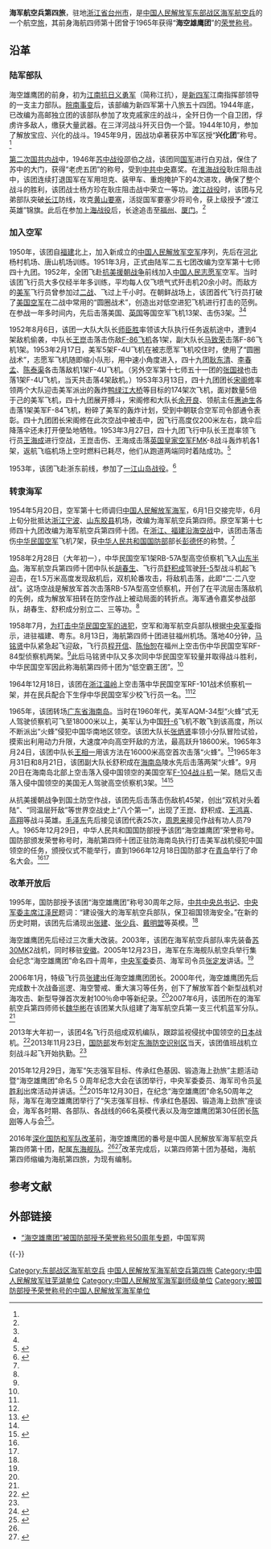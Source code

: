 {{Infobox military unit
|unit_name = 海军航空兵第四旅
|image = [[File:海空雄鹰团徽章.png|200px]]
|caption = “海空雄鹰团”臂章
|dates = 1938-1950（陆军）<br> 1950-1953（空军）<br> 1953至今（海军航空兵）
|country = {{PRC}}
|軍種 = [[海军航空兵|海军航空兵]]
|type =
|role = 
|size = 
|current_commander_label = 
|current_commander  =  
|ceremonial_chief_label = 
|ceremonial_chief =  
|command_structure = [[中国人民解放军东部战区海军航空兵|中国人民解放军东部战区海军航空兵]]
|branch = [[中国人民解放军海军|中国人民解放军海军]]
|garrison = [[浙江省|浙江省]][[台州市|台州市]]
|nickname = 
|colors = {{color box|#000080}}{{color box|#FFFFFF}} [[藏青色|藏青色]]与[[白色|白色]]
|motto = 
|equipment =
|march = 《[[人民海军向前进|人民海军向前进]]》
|patron =
|notable_commanders = 
|battles = 
|identification_symbol =
|identification_symbol_label = 臂章
}}

'''海军航空兵第四旅'''，驻地[[浙江省|浙江省]][[台州市|台州市]]，是[[中国人民解放军东部战区海军航空兵|中国人民解放军东部战区海军航空兵]]的一个航空[[旅|旅]]，其前身海航四师第十团曾于1965年获得“'''海空雄鹰团'''”的[[荣誉称号_(中国人民解放军)|荣誉称号]]。

==沿革==
===陆军部队===
海空雄鹰团的前身，初为[[江南抗日义勇军|江南抗日义勇军]]（简称江抗），是[[新四军|新四军]]江南指挥部领导的一支主力部队。[[皖南事变|皖南事变]]后，该部编为新四军第十八旅五十四团。1944年底，已改编为高邮独立团的该部队参加了攻克戚家庄的战斗，全歼日伪一个自卫团，俘虏许多敌人，缴获大量武器。在三洋河战斗歼灭日伪一个营。1944年10月，参加了解放宝应、兴化的战斗。1945年9月，因战功卓著获苏中军区授“'''兴化团'''”称号。<ref name=wei/>

[[第二次国共内战|第二次国共内战]]中，1946年[[苏中战役|苏中战役]]邵伯之战，该团同[[中华民国国军|国军]]进行白刃战，保住了苏中的大门，获得“老虎五团”的称号，受到[[中共中央|中共中央]]嘉奖。在[[淮海战役|淮海战役]]耿庄阻击战中，该团连续打退国军在军用坦克、装甲车、重炮掩护下的4次进攻，确保了整个战斗的胜利，该团战士杨方珍在耿庄阻击战中荣立一等功。[[渡江战役|渡江战役]]时，该团与兄弟部队突破[[长江|长江]]防线，攻克[[江阴要塞|黄山要塞]]，活捉国军要塞少将司令，获上级授予“渡江英雄”锦旗。此后在参加[[上海战役|上海战役]]后，长途追击至[[福州|福州]]、[[厦门|厦门]]。<ref name="wei" />

===加入空军===

1950年，该团自[[福建|福建]]北上，加入新成立的[[中国人民解放军空军|中国人民解放军空军]]序列，先后在[[河北|河北]]杨村机场、唐山机场训练。1951年3月，正式由陆军二五七团改编为空军第十七师四十九团。1952年，全团飞赴[[抗美援朝战争|抗美援朝战争]]前线加入[[中国人民志愿军|中国人民志愿军]]空军。当时该团飞行员大多仅经半年多训练，平均每人仅飞喷气式歼击机20余小时。而敌方的[[美军|美军]]飞行员曾参加过[[二战|二战]]、飞过上千小时。在朝鲜战场上，该团首代飞行员打破了[[美国空军|美国空军]]在二战中常用的“圆圈战术”，创造出对低空进犯飞机进行打击的范例。在参战一年多时间内，先后击落美国、[[英国空军|英国]]等国空军飞机13架、击伤3架。<ref name=wei/><ref name=sdhb/>

1952年8月6日，该团一大队大队长[[师臣胜|师臣胜]]率领该大队执行任务返航途中，遭到4架敌机偷袭，中队长[[王昆_(烈士)|王崑]]击落击伤敌[[F-86军刀战斗机|F-86飞机]]各1架，副大队长[[马致荣|马致荣]]击落F-86飞机1架。1953年2月17日，美军5架F-4U飞机在被志愿军飞机咬住时，使用了“圆圈战术”，志愿军飞机随即缩小队形，用中速小角度进入，四十九团[[耿东清|耿东清]]、[[李春孟|李春孟]]、[[陈泰渠|陈泰渠]]各击落敌机1架F-4U飞机。（另外空军第十七师五十一团的[[张国禄|张国禄]]也击落1架F-4U飞机，当天共击落4架敌机。）1953年3月13日，四十九团团长[[宋阁修|宋阁修]]率领两个大队迎击美军派出的轰炸[[鸭绿江大桥|鸭绿江大桥]]等目标的174架次飞机，面对数量5倍于己的美军飞机，四十九团展开搏斗，宋阁修和大队长[[余开良|余开良]]、领航主任[[惠迪生|惠迪生]]各击落1架美军F-84飞机，粉碎了美军的轰炸计划，受到中朝联合空军司令部通令表彰。四十九团团长宋阁修在此次空战中被击中，因飞行高度仅200米左右，跳伞后降落伞还未打开便坠地牺牲。1953年3月27日，四十九团飞行中队长王崑率领飞行员[[王海成|王海成]]进行空战，王崑击伤、王海成击落[[英国皇家空军|英国皇家空军]]FMK-8战斗轰炸机各1架，返航飞临机场上空时燃料已耗尽，他们从跑道两端同时着陆成功。<ref name="wei">{{Cite journal|title=流淌着新四军血液的鹰 海军航空兵“海空雄鹰团”巡礼|author=魏慈航、朱晓辉|url=http://www.cnki.com.cn/Article/CJFDTotal-TIEJ201506010.htm|journal=铁军|issue=6|year=2015|page=17-22|access-date=2020-07-21|archive-date=2020-07-21|archive-url=https://web.archive.org/web/20200721065935/http://www.cnki.com.cn/Article/CJFDTotal-TIEJ201506010.htm|dead-url=no}}</ref>

1953年，该团飞赴浙东前线，参加了[[一江山岛战役|一江山岛战役]]。<ref name="sdhb">{{Cite book|author=周继厚|title=共和国的英雄模范|publisher=山东画报出版社|date=2009年|quote=碧海霹雳鹰猎疆天——海空雄鹰团}} </ref>

===转隶海军===
1954年5月20日，空军第十七师调归[[中国人民解放军海军|中国人民解放军海军]]，6月1日交接完毕，6月上旬分批抵达[[浙江|浙江]][[宁波|宁波]]、[[山东|山东]][[胶县|胶县]]机场，改编为海军航空兵第四师。原空军第十七师四十九团改编为海军航空兵第四师十团。在[[台海空战|浙江、福建沿海空战]]中，该团击落击伤[[中华民国空军|中华民国空军]]飞机7架，获[[中华人民共和国国防部|中华人民共和国国防部]]部长[[彭德怀|彭德怀]]的称赞。<ref name=sdhb/>

1958年2月28日（大年初一），中华民国空军1架RB-57A型高空侦察机飞入[[山东半岛|山东半岛]]。海军航空兵第四师十团中队长[[胡春生|胡春生]]、飞行员[[舒积成|舒积成]]驾驶[[歼-5|歼-5]]型战斗机起飞迎击，在1.5万米高度发现敌机后，双机轮番攻击，将敌机击落，此即“二·二八空战”。这场空战是解放军首次击落RB-57A型高空侦察机，开创了在平流层击落敌机的先例，成为解放军扭转在防空作战上被动局面的转折点。海军通令嘉奖参战部队，胡春生、舒积成分别立二、三等功。<ref name=sdhb/>

1958年7月，[[1958年台海空战|为打击中华民国空军的进犯]]，空军和海军航空兵部队根据[[中央军事委员会|中央军委]]指示，进驻福建、粤东。8月13日，海航第四师十团进驻福州机场。落地40分钟，[[马铭贤|马铭贤]]中队紧急起飞迎敌，飞行员[[程开信|程开信]]、[[陈怡恕|陈怡恕]]在福州上空击伤中华民国空军RF-84型侦察机两架。<ref name=sdhb/>此后马铭贤中队又多次同中华民国空军较量并取得战斗胜利，中华民国空军因此称海航第四师十团为“低空霸王团”。<ref name=huanfang/>

1964年12月18日，该团在[[浙江省|浙江]][[温岭市|温岭]]上空击落中华民国空军RF-101战术侦察机一架，并在民兵配合下生俘中华民国空军少校飞行员一名。<ref name=sdhb/><ref name=tuan/>

1965年，该团转场[[广东省|广东省]][[海南岛|海南岛]]。当时在1960年代，美军AQM-34型“火蜂”式无人驾驶侦察机可飞至18000米以上，美军认为中国[[歼-6|歼-6]]飞机不敢飞到该高度，所以不断派出“火蜂”侵犯中国华南地区领空。该团大队长[[张炳贤|张炳贤]]率领小分队冒险试验，摸索出利用动力升限，大速度冲向高空歼敌的方法，最高跃升18600米。1965年3月24日，该团中队长[[王相一|王相一]]用该方法在16000米高空首次击落“火蜂”。<ref>{{Cite web|title=“海空雄鹰团”:毛主席三次点将的“王牌”|url=http://news.youth.cn/js/201601/t20160118_7535872_2.htm|date=2016-01-18|publisher=中国青年网|accessdate=2017-01-13|archive-date=2017-01-16|archive-url=https://web.archive.org/web/20170116152806/http://news.youth.cn/js/201601/t20160118_7535872_2.htm|dead-url=no}}</ref>1965年3月31日和8月21日，该团副大队长舒积成在[[海南岛|海南岛]]陵水先后击落两架“火蜂”。9月20日在海南岛北部上空击落入侵中国领空的美国空军[[F-104星式战斗机|F-104战斗机]]一架。随后又击落入侵中国领空的美国无人驾驶高空侦察机3架。<ref name=sdhb/><ref name="tuan">{{Cite web|title=“海空雄鹰团”|url=http://www.81.cn/2016hjcllqzn/2016-04/20/content_7014613.htm|date=2016-04-20|publisher=中国军网|archiveurl=https://web.archive.org/web/20170116182800/http://www.81.cn/2016hjcllqzn/2016-04/20/content_7014613.htm|archivedate=2017-01-16|dead-url=yes}}</ref>

从抗美援朝战争到国土防空作战，该团先后击落击伤敌机45架，创出“双机对头着陆”、“同温层歼敌”等世界空战史上“八个第一”，出现了王崑、舒积成、[[王鸿喜|王鸿喜]]、[[高翔_(海航)|高翔]]等战斗英雄。[[毛泽东|毛泽东]]先后接见该团代表25次，[[周恩来|周恩来]]接见作战有功人员79人。1965年12月29日，中华人民共和国国防部授予该团“海空雄鹰团”荣誉称号。国防部颁发荣誉称号时，海航第四师十团正驻防海南岛执行打击美军战机侵犯中国领空的任务，颁授仪式不能举行，直到1966年12月18日国防部才在[[青岛|青岛]]举行了命名大会。<ref name=sdhb/><ref name=tuan/>

===改革开放后===
1995年，国防部授予该团“海空雄鹰团”称号30周年之际，[[中国共产党中央委员会总书记|中共中央总书记]]、[[中央军委主席|中央军委主席]][[江泽民|江泽民]]题词：“建设强大的海军航空兵部队，保卫祖国领海安全。”在新的历史时期，该团先后涌现出[[张建|张建]]、[[张少兵|张少兵]]、[[戴明盟|戴明盟]]等英模。<ref name=wei/>

海空雄鹰团先后经过三次重大改装。2003年，该团在海军航空兵部队率先装备[[苏-30战斗机|苏30]]MK2战机，同时移驻[[安徽省|安徽]]。2005年12月23日，海军在东海舰队航空兵举行集会纪念“海空雄鹰团”命名四十周年，[[中央军事委员会|中央军委]]委员、海军司令员[[张定发|张定发]]讲话。<ref name=sdhb/>

2006年1月，特级飞行员[[张建|张建]]出任海空雄鹰团团长。2000年代，海空雄鹰团先后完成数十次战备巡逻、海空警戒、重大演习等任务，创下了解放军首个新型战机对海攻击、新型导弹首次发射100％命中等新纪录。<ref name=sdhb/>2007年6月，该团所在的海军航空兵第四师师长[[魏华彬|魏华彬]]在该团某大队组建了海军航空兵第一支三代机蓝军分队。<ref name=wei/>

2013年大年初一，该团4名飞行员组成双机编队，跟踪监视侵扰中国领空的[[日本|日本]]战机。<ref name="huanfang">{{Cite web|title=“海空雄鹰团”10次换防7次换装全为打胜仗|url=http://www.81.cn/jwgz/2016-01/05/content_6843370.htm|date=2016-01-05|publisher=中国军网|archiveurl=https://web.archive.org/web/20170116175925/http://www.81.cn/jwgz/2016-01/05/content_6843370.htm|archivedate=2017-01-16|dead-url=yes}}</ref>2013年11月23日，[[中华人民共和国国防部|国防部]]发布划定[[中华人民共和国东海防空识别区|东海防空识别区]]当天，该团值班战机立刻战斗起飞开始执勤。<ref name=wei/>

2015年12月29日，海军“矢志强军目标、传承红色基因、锻造海上劲旅”主题活动暨“海空雄鹰团”命名５０周年纪念大会在该团举行，中央军委委员、海军司令员[[吴胜利|吴胜利]]出席活动并讲话。<ref>{{Cite web|title=海军举行主题活动纪念“海空雄鹰团”命名５０周年|url=http://news.xinhuanet.com/mil/2015-12/29/c_128578659.htm|date=2015-12-29|publisher=新华网|accessdate=2017-01-13|archive-date=2017-01-16|archive-url=https://web.archive.org/web/20170116151839/http://news.xinhuanet.com/mil/2015-12/29/c_128578659.htm|dead-url=no}}</ref>2015年12月30日，在纪念“海空雄鹰团”命名50周年之际，海军在海空雄鹰团举行了“矢志强军目标、传承红色基因、锻造海上劲旅”座谈会，海军各时期、各部队、各战线的66名英模代表以及海空雄鹰团第30任团长[[陈刚_(海航)|陈刚]]等人与会<ref>{{Cite web|title=84岁战斗英雄高翔称“戴明盟是我最崇拜的人”|url=http://www.81.cn/jmywyl/2015-12/30/content_6836297.htm|date=2015-12-30|publisher=中国军网|archiveurl=https://web.archive.org/web/20160105094156/http://www.81.cn/jmywyl/2015-12/30/content_6836297.htm|archivedate=2016-01-05|dead-url=yes}}</ref>。

2016年[[深化国防和军队改革|深化国防和军队改革]]前，海空雄鹰团的番号是中国人民解放军海军航空兵第四师第十团，配属[[东海舰队|东海舰队]]。<ref name=sdhb/><ref>{{Cite web|title=揭秘解放军“海空雄鹰团” 装备历经五次换装|url=http://news.enorth.com.cn/system/2015/12/27/030720608.shtml|date=2015-12-27|publisher=北方网|accessdate=2017-01-13|archive-date=2017-01-16|archive-url=https://web.archive.org/web/20170116154027/http://news.enorth.com.cn/system/2015/12/27/030720608.shtml|dead-url=no}}</ref>改革完成后，以第四师第十团为基础，海航第四师缩编为海航第四旅，为现有编制。

== 参考文献 ==
{{Reflist}}

== 外部链接 ==
* [https://web.archive.org/web/20161226045209/http://www.81.cn/2015hkxyt/index.htm “海空雄鹰团”被国防部授予荣誉称号50周年专题]，中国军网

{{-}}
{{中国人民解放军海军}}
{{中国人民解放军机场|东}}

[[Category:东部战区海军航空兵|Category:东部战区海军航空兵]]
[[Category:中国人民解放军海军航空兵第四旅|]]
[[Category:中国人民解放军驻芜湖单位|Category:中国人民解放军驻芜湖单位]]
[[Category:中国人民解放军海军副师级单位|Category:中国人民解放军海军副师级单位]]
[[Category:被国防部授予荣誉称号的中国人民解放军海军单位|Category:被国防部授予荣誉称号的中国人民解放军海军单位]]